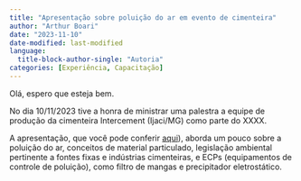 ```yaml
---
title: "Apresentação sobre poluição do ar em evento de cimenteira"
author: "Arthur Boari"
date: "2023-11-10"
date-modified: last-modified
language: 
  title-block-author-single: "Autoria"
categories: [Experiência, Capacitação]
---
```


Olá, espero que esteja bem.

No dia 10/11/2023 tive a honra de ministrar uma palestra a equipe de produção da cimenteira Intercement (Ijaci/MG) como parte do XXXX.

A apresentação, que você pode conferir [aqui](https://arthurboari.github.io/blog/posts/Apresentacao-cimenteira/Apresentação_cimenteira.pdf)), aborda um pouco sobre a poluição do ar, conceitos de material particulado, legislação ambiental pertinente a fontes fixas e indústrias cimenteiras, e ECPs (equipamentos de controle de poluição), como filtro de mangas e precipitador eletrostático.
